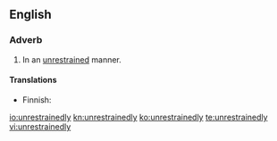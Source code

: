 ==English==

===Adverb===
{{en-adv}}

# In an [[unrestrained]] manner.

====Translations====
{{trans-top|in unrestrained manner}}
* Finnish: {{t|fi|hillittömästi}}
{{trans-mid}}
{{trans-bottom}}

[[io:unrestrainedly]]
[[kn:unrestrainedly]]
[[ko:unrestrainedly]]
[[te:unrestrainedly]]
[[vi:unrestrainedly]]